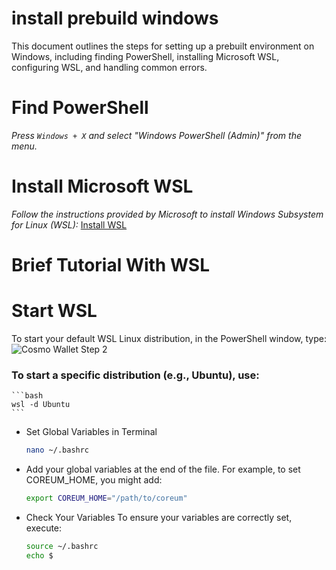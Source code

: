 # install prebuild windows

This document outlines the steps for setting up a prebuilt environment on Windows, including finding PowerShell, installing Microsoft WSL, configuring WSL, and handling common errors.

# Find PowerShell

*Press `Windows + X` and select "Windows PowerShell (Admin)" from the menu.*

# Install Microsoft WSL

*Follow the instructions provided by Microsoft to install Windows Subsystem for Linux (WSL):* <a href="https://learn.microsoft.com/en-us/windows/wsl/install" target="_blank" rel="noopener noreferrer" className="text-[#25D695] hover:opacity-80 text-base font-bold">Install WSL</a>

# Brief Tutorial With WSL

# Start WSL

To start your default WSL Linux distribution, in the PowerShell window, type:
<img className="w-85 mb-10" src="/images/tutorials/get-started/Windows.png" alt="Cosmo Wallet Step 2" />


### To start a specific distribution (e.g., Ubuntu), use:
    ```bash
    wsl -d Ubuntu
    ```

* Set Global Variables in Terminal
    ```bash
    nano ~/.bashrc
    ```
* Add your global variables at the end of the file. For example, to set COREUM_HOME, you might add:
    ```bash
    export COREUM_HOME="/path/to/coreum"
    ```
* Check Your Variables
To ensure your variables are correctly set, execute:
    ```bash
    source ~/.bashrc
    echo $
    ```
